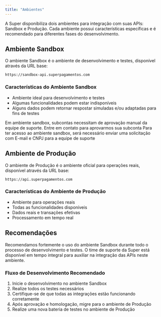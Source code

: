 ```yaml
---
title: "Ambientes"
---
```


A Super disponibiliza dois ambientes para integração com suas APIs: Sandbox e Produção. Cada ambiente possui características específicas e é recomendado para diferentes fases do desenvolvimento.

## Ambiente Sandbox

O ambiente Sandbox é o ambiente de desenvolvimento e testes, disponível através da URL base:
```
https://sandbox-api.superpagamentos.com
```

### Características do Ambiente Sandbox

- Ambiente ideal para desenvolvimento e testes
- Algumas funcionalidades podem estar indisponíveis
- Alguns dados podem retornar respostar simuladas e/ou adaptadas para fins de testes

<Warning>
    Em ambiente sandbox, subcontas necessitam de aprovação manual da equipe de suporte. Entre em contato para aprovarmos sua subconta
</Warning>

<Note>
    Para ter acesso ao ambiente sandbox, será necessário enviar uma solicitação com E-mail e CNPJ para a equipe de suporte
</Note>

## Ambiente de Produção

O ambiente de Produção é o ambiente oficial para operações reais, disponível através da URL base:
```
https://api.superpagamentos.com
```

### Características do Ambiente de Produção

- Ambiente para operações reais
- Todas as funcionalidades disponíveis
- Dados reais e transações efetivas
- Processamento em tempo real

## Recomendações

Recomendamos fortemente o uso do ambiente Sandbox durante todo o processo de desenvolvimento e testes. O time de suporte da Super está disponível em tempo integral para auxiliar na integração das APIs neste ambiente.

### Fluxo de Desenvolvimento Recomendado

1. Inicie o desenvolvimento no ambiente Sandbox
2. Realize todos os testes necessários
3. Certifique-se de que todas as integrações estão funcionando corretamente
4. Após aprovação e homologação, migre para o ambiente de Produção
5. Realize uma nova bateria de testes no ambiente de Produção
